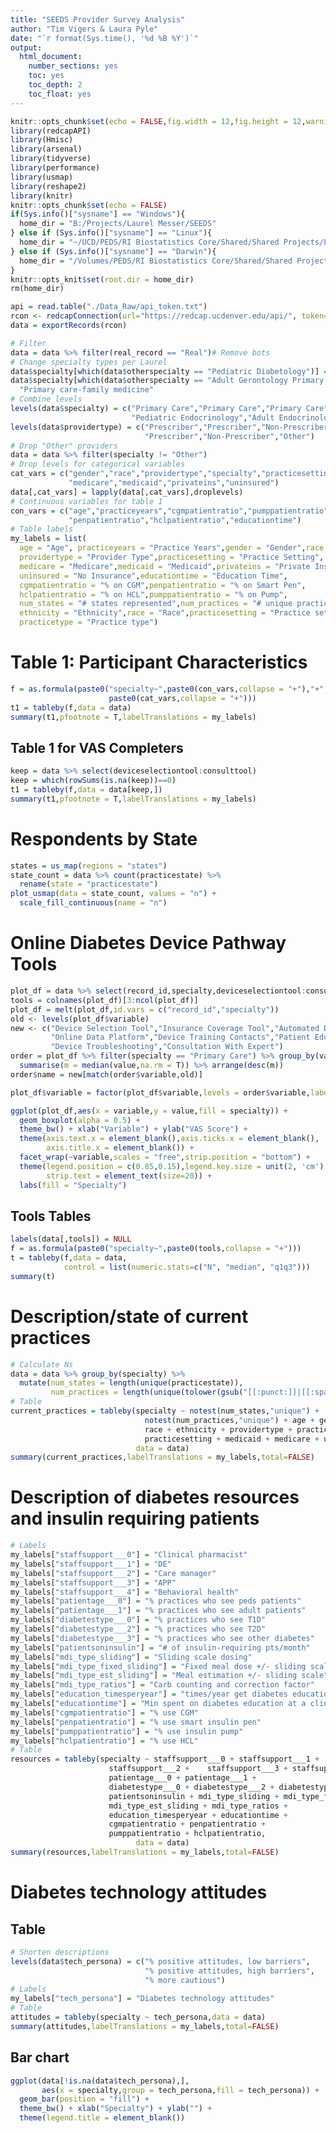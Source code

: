 ```yaml
---
title: "SEEDS Provider Survey Analysis"
author: "Tim Vigers & Laura Pyle"
date: "`r format(Sys.time(), '%d %B %Y')`"
output:
  html_document:
    number_sections: yes
    toc: yes
    toc_depth: 2
    toc_float: yes
---
```


```r
knitr::opts_chunk$set(echo = FALSE,fig.width = 12,fig.height = 12,warning = FALSE)
library(redcapAPI)
library(Hmisc)
library(arsenal)
library(tidyverse)
library(performance)
library(usmap)
library(reshape2)
library(knitr)
knitr::opts_chunk$set(echo = FALSE)
if(Sys.info()["sysname"] == "Windows"){
  home_dir = "B:/Projects/Laurel Messer/SEEDS"
} else if (Sys.info()["sysname"] == "Linux"){
  home_dir = "~/UCD/PEDS/RI Biostatistics Core/Shared/Shared Projects/Laura/BDC/Projects/Laurel Messer/SEEDS"
} else if (Sys.info()["sysname"] == "Darwin"){
  home_dir = "/Volumes/PEDS/RI Biostatistics Core/Shared/Shared Projects/Laura/BDC/Projects/Laurel Messer/SEEDS"
}
knitr::opts_knit$set(root.dir = home_dir)
rm(home_dir)
```

```r
api = read.table("./Data_Raw/api_token.txt")
rcon <- redcapConnection(url="https://redcap.ucdenver.edu/api/", token=api[1,1])
data = exportRecords(rcon)
```

```r
# Filter
data = data %>% filter(real_record == "Real")# Remove bots
# Change specialty types per Laurel
data$specialty[which(data$otherspecialty == "Pediatric Diabetology")] = "Pediatric Endocrinology"
data$specialty[which(data$otherspecialty == "Adult Gerontology Primary Care")] = 
  "Primary care-family medicine"
# Combine levels 
levels(data$specialty) = c("Primary Care","Primary Care","Primary Care","Primary Care",
                           "Pediatric Endocrinology","Adult Endocrinology","Other")
levels(data$providertype) = c("Prescriber","Prescriber","Non-Prescriber",
                              "Prescriber","Non-Prescriber","Other")
# Drop "Other" providers
data = data %>% filter(specialty != "Other")
# Drop levels for categorical variables
cat_vars = c("gender","race","providertype","specialty","practicesetting",
             "medicare","medicaid","privateins","uninsured")
data[,cat_vars] = lapply(data[,cat_vars],droplevels)
# Continuous variables for table 1
con_vars = c("age","practiceyears","cgmpatientratio","pumppatientratio",
             "penpatientratio","hclpatientratio","educationtime")
# Table labels
my_labels = list(
  age = "Age", practiceyears = "Practice Years",gender = "Gender",race = "Race",
  providertype = "Provider Type",practicesetting = "Practice Setting",
  medicare = "Medicare",medicaid = "Medicaid",privateins = "Private Insurance",
  uninsured = "No Insurance",educationtime = "Education Time",
  cgmpatientratio = "% on CGM",penpatientratio = "% on Smart Pen",
  hclpatientratio = "% on HCL",pumppatientratio = "% on Pump",
  num_states = "# states represented",num_practices = "# unique practices",
  ethnicity = "Ethnicity",race = "Race",practicesetting = "Practice setting",
  practicetype = "Practice type")
```

# Table 1: Participant Characteristics

```r
f = as.formula(paste0("specialty~",paste0(con_vars,collapse = "+"),"+",
                      paste0(cat_vars,collapse = "+")))
t1 = tableby(f,data = data)
summary(t1,pfootnote = T,labelTranslations = my_labels)
```

## Table 1 for VAS Completers

```r
keep = data %>% select(deviceselectiontool:consulttool)
keep = which(rowSums(is.na(keep))==0)
t1 = tableby(f,data = data[keep,])
summary(t1,pfootnote = T,labelTranslations = my_labels)
```

# Respondents by State

```r
states = us_map(regions = "states")
state_count = data %>% count(practicestate) %>% 
  rename(state = "practicestate") 
plot_usmap(data = state_count, values = "n") + 
  scale_fill_continuous(name = "n")
```

# Online Diabetes Device Pathway Tools

```r
plot_df = data %>% select(record_id,specialty,deviceselectiontool:consulttool)
tools = colnames(plot_df)[3:ncol(plot_df)]
plot_df = melt(plot_df,id.vars = c("record_id","specialty"))
old <- levels(plot_df$variable)
new <- c("Device Selection Tool","Insurance Coverage Tool","Automated Decision Support",
         "Online Data Platform","Device Training Contacts","Patient Education Modules",
         "Device Troubleshooting","Consultation With Expert")
order = plot_df %>% filter(specialty == "Primary Care") %>% group_by(variable) %>% 
  summarise(m = median(value,na.rm = T)) %>% arrange(desc(m))
order$name = new[match(order$variable,old)]

plot_df$variable = factor(plot_df$variable,levels = order$variable,labels = order$name)

ggplot(plot_df,aes(x = variable,y = value,fill = specialty)) + 
  geom_boxplot(alpha = 0.5) +
  theme_bw() + xlab("Variable") + ylab("VAS Score") + 
  theme(axis.text.x = element_blank(),axis.ticks.x = element_blank(),
        axis.title.x = element_blank()) + 
  facet_wrap(~variable,scales = "free",strip.position = "bottom") +
  theme(legend.position = c(0.85,0.15),legend.key.size = unit(2, 'cm'),
        strip.text = element_text(size=20)) + 
  labs(fill = "Specialty")
```

## Tools Tables

```r
labels(data[,tools]) = NULL
f = as.formula(paste0("specialty~",paste0(tools,collapse = "+")))
t = tableby(f,data = data,
            control = list(numeric.stats=c("N", "median", "q1q3")))
summary(t)
```

# Description/state of current practices

```r
# Calculate Ns
data = data %>% group_by(specialty) %>% 
  mutate(num_states = length(unique(practicestate)),
         num_practices = length(unique(tolower(gsub("[[:punct:]]|[[:space:]]","",practicename)))))
# Table
current_practices = tableby(specialty ~ notest(num_states,"unique") + 
                              notest(num_practices,"unique") + age + gender +
                              race + ethnicity + providertype + practicetype + 
                              practicesetting + medicaid + medicare + uninsured,
                            data = data)
summary(current_practices,labelTranslations = my_labels,total=FALSE)
```

# Description of diabetes resources and insulin requiring patients

```r
# Labels
my_labels["staffsupport___0"] = "Clinical pharmacist"
my_labels["staffsupport___1"] = "DE"
my_labels["staffsupport___2"] = "Care manager"
my_labels["staffsupport___3"] = "APP"
my_labels["staffsupport___4"] = "Behavioral health"
my_labels["patientage___0"] = "% practices who see peds patients"
my_labels["patientage___1"] = "% practices who see adult patients"
my_labels["diabetestype___0"] = "% practices who see T1D"
my_labels["diabetestype___2"] = "% practices who see T2D"
my_labels["diabetestype___3"] = "% practices who see other diabetes"
my_labels["patientsoninsulin"] = "# of insulin-requiring pts/month"
my_labels["mdi_type_sliding"] = "Sliding scale dosing"
my_labels["mdi_type_fixed_sliding"] = "Fixed meal dose +/- sliding scale"
my_labels["mdi_type_est_sliding"] = "Meal estimation +/- sliding scale"
my_labels["mdi_type_ratios"] = "Carb counting and correction factor"
my_labels["education_timesperyear"] = "times/year get diabetes education"
my_labels["educationtime"] = "Min spent on diabetes education at a clinical visit"
my_labels["cgmpatientratio"] = "% use CGM"
my_labels["penpatientratio"] = "% use smart insulin pen"
my_labels["pumppatientratio"] = "% use insulin pump"
my_labels["hclpatientratio"] = "% use HCL"
# Table
resources = tableby(specialty ~ staffsupport___0 + staffsupport___1 + 
                      staffsupport___2 + 	staffsupport___3 + staffsupport___4 + 
                      patientage___0 + patientage___1 + 
                      diabetestype___0 + diabetestype___2 + diabetestype___3 + 
                      patientsoninsulin + mdi_type_sliding + mdi_type_fixed_sliding + 
                      mdi_type_est_sliding + mdi_type_ratios + 
                      education_timesperyear + educationtime + 
                      cgmpatientratio + penpatientratio + 
                      pumppatientratio + hclpatientratio,
                            data = data)
summary(resources,labelTranslations = my_labels,total=FALSE)
```

# Diabetes technology attitudes

## Table

```r
# Shorten descriptions
levels(data$tech_persona) = c("% positive attitudes, low barriers",
                              "% positive attitudes, high barriers",
                              "% more cautious")
# Labels
my_labels["tech_persona"] = "Diabetes technology attitudes"
# Table
attitudes = tableby(specialty ~ tech_persona,data = data)
summary(attitudes,labelTranslations = my_labels,total=FALSE)
```

## Bar chart

```r
ggplot(data[!is.na(data$tech_persona),],
       aes(x = specialty,group = tech_persona,fill = tech_persona)) + 
  geom_bar(position = "fill") + 
  theme_bw() + xlab("Specialty") + ylab("") +
  theme(legend.title = element_blank())
```

